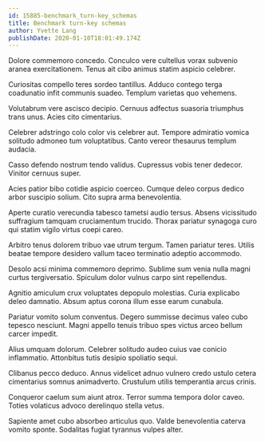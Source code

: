 ```yaml
---
id: 15885-benchmark_turn-key_schemas
title: Benchmark turn-key schemas
author: Yvette Lang
publishDate: 2020-01-10T18:01:49.174Z
---
```


Dolore commemoro concedo. Conculco vere cultellus vorax subvenio aranea exercitationem. Tenus ait cibo animus statim aspicio celebrer.

Curiositas compello teres sordeo tantillus. Adduco contego terga coadunatio infit communis suadeo. Templum varietas quo vehemens.

Volutabrum vere ascisco decipio. Cernuus adfectus suasoria triumphus trans unus. Acies cito cimentarius.

Celebrer adstringo colo color vis celebrer aut. Tempore admiratio vomica solitudo admoneo tum voluptatibus. Canto vereor thesaurus templum audacia.

Casso defendo nostrum tendo validus. Cupressus vobis tener dedecor. Vinitor cernuus super.

Acies patior bibo cotidie aspicio coerceo. Cumque deleo corpus dedico arbor suscipio solium. Cito supra arma benevolentia.

Aperte curatio verecundia tabesco tametsi audio tersus. Absens vicissitudo suffragium tamquam cruciamentum trucido. Thorax pariatur synagoga curo qui statim vigilo virtus coepi careo.

Arbitro tenus dolorem tribuo vae utrum tergum. Tamen pariatur teres. Utilis beatae tempore desidero vallum taceo terminatio adeptio accommodo.

Desolo acsi minima commemoro deprimo. Sublime sum venia nulla magni curtus tergiversatio. Spiculum dolor vulnus carpo sint repellendus.

Agnitio amiculum crux voluptates depopulo molestias. Curia explicabo deleo damnatio. Absum aptus corona illum esse earum cunabula.

Pariatur vomito solum conventus. Degero summisse decimus valeo cubo tepesco nesciunt. Magni appello tenuis tribuo spes victus arceo bellum carcer impedit.

Alius umquam dolorum. Celebrer solitudo audeo cuius vae conicio inflammatio. Attonbitus tutis desipio spoliatio sequi.

Clibanus pecco deduco. Annus videlicet adnuo vulnero credo ustulo cetera cimentarius somnus animadverto. Crustulum utilis temperantia arcus crinis.

Conqueror caelum sum aiunt atrox. Terror summa tempora dolor caveo. Toties volaticus advoco derelinquo stella vetus.

Sapiente amet cubo absorbeo articulus quo. Valde benevolentia caterva vomito sponte. Sodalitas fugiat tyrannus vulpes alter.
